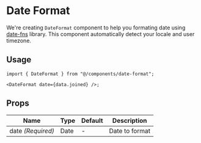 # Date Format

We're creating `DateFormat` component to help you formating date using [date-fns](https://date-fns.org/) library. This component automatically detect your locale and user timezone.

## Usage

```tsx
import { DateFormat } from "@/components/date-format";

<DateFormat date={data.joined} />;
```

## Props

| Name              | Type | Default | Description    |
| ----------------- | ---- | ------- | -------------- |
| date _(Required)_ | Date | -       | Date to format |
